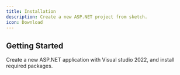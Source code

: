 ---
title: Installation
description: Create a new ASP.NET project from sketch.
icon: Download
---

## Getting Started

Create a new ASP.NET application with Visual studio 2022, and install required packages.

